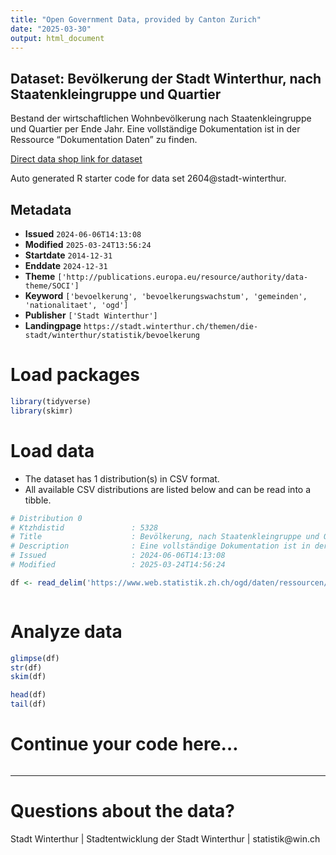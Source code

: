 ```yaml
---
title: "Open Government Data, provided by Canton Zurich"
date: "2025-03-30"
output: html_document
---
```


## Dataset: Bevölkerung der Stadt Winterthur, nach Staatenkleingruppe und Quartier

Bestand der wirtschaftlichen Wohnbevölkerung nach Staatenkleingruppe und Quartier per Ende Jahr. Eine vollständige Dokumentation ist in der Ressource "Dokumentation Daten" zu finden.

[Direct data shop link for dataset](https://www.zh.ch/de/politik-staat/statistik-daten/datenkatalog.html#/datasets/2604@stadt-winterthur)

Auto generated R starter code for data set 2604@stadt-winterthur.

## Metadata

- **Issued** `2024-06-06T14:13:08`
- **Modified** `2025-03-24T13:56:24`
- **Startdate** `2014-12-31`
- **Enddate** `2024-12-31`
- **Theme** `['http://publications.europa.eu/resource/authority/data-theme/SOCI']`
- **Keyword** `['bevoelkerung', 'bevoelkerungswachstum', 'gemeinden', 'nationalitaet', 'ogd']`
- **Publisher** `['Stadt Winterthur']`
- **Landingpage** `https://stadt.winterthur.ch/themen/die-stadt/winterthur/statistik/bevoelkerung`


# Load packages

```r

library(tidyverse)
library(skimr)

```

# Load data

-   The dataset has 1 distribution(s) in CSV format.
-   All available CSV distributions are listed below and can be read into a tibble.

```r

# Distribution 0
# Ktzhdistid               : 5328
# Title                    : Bevölkerung, nach Staatenkleingruppe und Quartier
# Description              : Eine vollständige Dokumentation ist in der Ressource "Dokumentation Daten" zu finden.
# Issued                   : 2024-06-06T14:13:08
# Modified                 : 2025-03-24T14:56:24

df <- read_delim('https://www.web.statistik.zh.ch/ogd/daten/ressourcen/KTZH_00002604_00005328.csv')



```

# Analyze data

```r

glimpse(df)
str(df)
skim(df)

head(df)
tail(df)

```

# Continue your code here...

```r

```

------------------------------------------------------------------------

# Questions about the data?

Stadt Winterthur | Stadtentwicklung der Stadt Winterthur | statistik@win.ch
